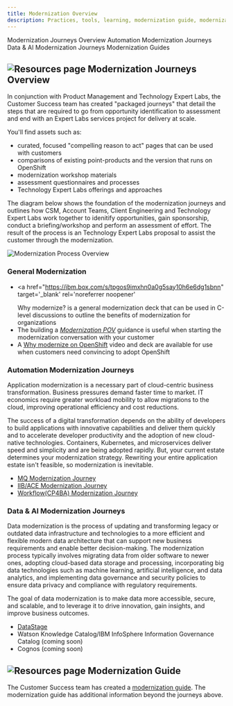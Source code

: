 ```yaml
---
title: Modernization Overview
description: Practices, tools, learning, modernization guide, modernization, quick links
---
```



<AnchorLinks small>
  <AnchorLink>Modernization Journeys Overview</AnchorLink>
  <AnchorLink>Automation Modernization Journeys</AnchorLink>
  <AnchorLink>Data & AI Modernization Journeys</AnchorLink>
  <AnchorLink>Modernization Guides</AnchorLink>
</AnchorLinks>

## ![Resources page](../images/contribute.svg) Modernization Journeys Overview

In conjunction with Product Management and Technology Expert Labs, the Customer Success team has created "packaged journeys" that detail the steps that are required to go from opportunity identification to assessment and end with an Expert Labs services project for delivery at scale.

You'll find assets such as:

- curated, focused "compelling reason to act" pages that can be used with customers
- comparisons of existing point-products and the version that runs on OpenShift
- modernization workshop materials
- assessment questionnaires and processes
- Technology Expert Labs offerings and approaches

The diagram below shows the foundation of the modernization journeys and outlines how CSM, Account Teams, Client Engineering and Technology Expert Labs work together to idenitify opportunities, gain sponsorship, conduct a briefing/workshop and perform an assessment of effort. The result of the process is an Technology Expert Labs proposal to assist the customer through the modernization.

![Modernization Process Overview](../images/modernization-process-overview-1.png)

### General Modernization

- <a
    href="https://ibm.box.com/s/tpgos9imxhn0a0g5say10h6e6dg1sbnn"
    target='_blank' rel='noreferrer noopener'
  >
    Why modernize?
  </a> is a general modernization deck that can be used in C-level discussions to
  outline the benefits of modernization for organizations
- The building a <a target='_blank' rel='noreferrer noopener' href="https://ibm.box.com/s/5i0je2aujpitcungutwnmc8it94h9jlo">_Modernization POV_</a> guidance is useful when starting the modernization conversation with your customer
- A [Why modernize on OpenShift](/common/redhat/objections) video and deck are available for use when customers need convincing to adopt OpenShift

### Automation Modernization Journeys

Application modernization is a necessary part of cloud-centric business transformation. Business pressures demand faster time to market. IT economics require greater workload mobility to allow migrations to the cloud, improving operational efficiency and cost reductions.

The success of a digital transformation depends on the ability of developers to build applications with innovative capabilities and deliver them quickly and to accelerate developer productivity and the adoption of new cloud-native technologies. Containers, Kubernetes, and microservices deliver speed and simplicity and are being adopted rapidly. But, your current estate determines your modernization strategy. Rewriting your entire application estate isn't feasible, so modernization is inevitable.

- [MQ Modernization Journey](/modernization/modernization-mq)
- [IIB/ACE Modernization Journey](/modernization/modernization-ace)
- [Workflow(CP4BA) Modernization Journey](/modernization/modernization-workflow)

### Data & AI Modernization Journeys

Data modernization is the process of updating and transforming legacy or outdated data infrastructure and technologies to a more efficient and flexible modern data architecture that can support new business requirements and enable better decision-making. The modernization process typically involves migrating data from older software to newer ones, adopting cloud-based data storage and processing, incorporating big data technologies such as machine learning, artificial intelligence, and data analytics, and implementing data governance and security policies to ensure data privacy and compliance with regulatory requirements.

The goal of data modernization is to make data more accessible, secure, and scalable, and to leverage it to drive innovation, gain insights, and improve business outcomes.

- [DataStage](/modernization/modernization-datastage)
- Watson Knowledge Catalog/IBM InfoSphere Information Governance Catalog (coming soon)
- Cognos (coming soon)

## ![Resources page](../images/contribute.svg) Modernization Guide

The Customer Success team has created a <a href='https://pages.github.ibm.com/csm-playbook/playbook/asset-modernization/' target='_blank' rel='noreferrer noopener'>modernization guide</a>. The modernization guide has additional information beyond the journeys above.
